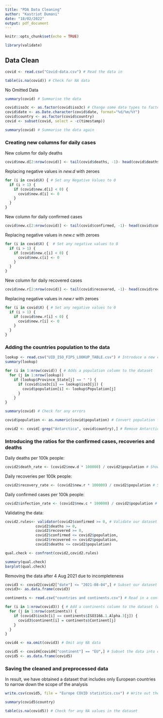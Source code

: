 ---
title: "PDA Data Cleaning"
author: "Kastriot Dumani"
date: "18/02/2022"
output: pdf_document
---

```{r setup, include=FALSE}
knitr::opts_chunk$set(echo = TRUE)
```

```{r}
library(validate)
```

## Data Clean
```{r}
covid <- read.csv("Covid-data.csv") # Read the data in
```

```{r}
table(is.na(covid)) # Check for NA data
```
No Omitted Data

```{r}
summary(covid) # Summarise the data 
```

```{r}
covid$iso3c <- as.factor(covid$iso3c) # Change some data types to factors and remove meaningless columns
covid$date <- as.Date.character(covid$date, format="%d/%m/%Y")
covid$country <- as.factor(covid$country)
covid <- subset(covid, select = -c(timestamp))
```


```{r}
summary(covid) # Summarise the data again
```
### Creating new columns for daily cases 

New column for daily deaths
```{r}
covid$new.d[2:nrow(covid)] <- tail(covid$deaths, -1)- head(covid$deaths, -1) # Create a new daily death count column

```


Replacing negative values in *new.d* with zeroes
```{r}
for (i in covid$X) { # Set any Negative Values to 0
  if (i > 1) {  
    if (covid$new.d[i] < 0) {
      covid$new.d[i] <- 0
    }
  }
}
```


New column for daily confirmed cases
```{r}
covid$new.c[2:nrow(covid)] <- tail(covid$confirmed, -1)- head(covid$confirmed, -1) # Create a new daily confirmed cases count column
```


Replacing negative values in *new.c* with zeroes
```{r}
for (i in covid$X) {  # Set any negative values to 0
  if (i > 1) {  
    if (covid$new.c[i] < 0) {
      covid$new.c[i] <- 0
    }
  }
}
```


New column for daily recovered cases
```{r}
covid$new.r[2:nrow(covid)] <- tail(covid$recovered, -1)- head(covid$recovered, -1) # Create a new daily recovered cases count column
```


Replacing negative values in *new.r* with zeroes
```{r}
for (i in covid$X) { # Set any negative values to 0
  if (i > 1) {  
    if (covid$new.r[i] < 0) {
      covid$new.r[i] <- 0
    }
  }
}
```


### Adding the countries population to the data
```{r}
lookup <- read.csv("UID_ISO_FIPS_LOOKUP_TABLE.csv") # Introduce a new csv file to add population
summary(lookup)
```

```{r}
for (i in 1:nrow(covid)) { # Adds a population column to the dataset
  for (j in 1:nrow(lookup))
    if (lookup$Province_State[j] == " ") {
      if (covid$iso3c[i] == lookup$iso3[j]) {
        covid$population[i] <- lookup$Population[j]
      }
    }
}
```

```{r}
summary(covid) # Check for any errors
```

```{r}
covid$population <- as.numeric(covid$population) # Convert population from a character to a numeric type
```

```{r}
covid2 <- covid[-grep("Antarctica", covid$country),] # Remove Antarctica from the dataset, due to missing population values and possible outliers that could mess up the model 
```

### Introducing the ratios for the confirmed cases, recoveries and deaths

Daily deaths per 100k people:
```{r}
covid2$death_rate <- (covid2$new.d * 100000) / covid2$population # Shows us the deaths per 100k people in each country per day
```

Daily recoveries per 100k people:
```{r}
covid2$recovery_rate <- (covid2$new.r * 100000) / covid2$population # Shows us the amount recovered per 100k people per day
```

Daily confirmed cases per 100k people:
```{r}
covid2$infection_rate <- (covid2$new.c * 100000) / covid2$population # Shows us the amount of infected people per 100k per day
```


Validating the data:
```{r}
covid2.rules<- validator(covid2$confirmed >= 0, # Validate our dataset
              covid2$deaths >= 0,
              covid2$recovered >= 0,
              covid2$confirmed <= covid2$population,
              covid2$recovered <= covid2$population,
              covid2$deaths <= covid2$population)

qual.check <- confront(covid2,covid2.rules)

summary(qual.check)
barplot(qual.check)
```

Removing the data after 4 Aug 2021 due to incompleteness
```{r}
covid3 <- covid2[covid2["date"] <= "2021-08-04",] # Subset our dataset to remove dates after 4th August 2021
covid3<- as.data.frame(covid3)
```

```{r}
continents <- read.csv("countries and continents.csv") # Read in a continents csv file
```

```{r}
for (i in 1:nrow(covid3)) { # Add a continents column to the dataset (will come up with an error when it gets to North American continents due to the 'NA' abbreviation, but it still works)
  for (j in 1:nrow(continents)) {
    if (covid3$iso3c[i] == continents$ISO3166.1.Alpha.3[j]) {
      covid3$continent[i] = continents$Continent[j]
    }
  }
}

```

```{r}
covid4 <- na.omit(covid3) # Omit any NA data
```


```{r}
covid5 <- covid4[covid4["continent"] == "EU",] # Subset the data into only European countries
covid5 <- as.data.frame(covid5)
```


### Saving the cleaned and preprocessed data
In result, we have obtained a dataset that includes only European countries to narrow down the scope of the analysis
```{r}
write.csv(covid5, file = "Europe COVID statistics.csv") # Write out the final dataset as a csv
```

```{r}
summary(covid5$country)
```


```{r}
table(is.na(covid5)) # Check for any NA values in the dataset
```



